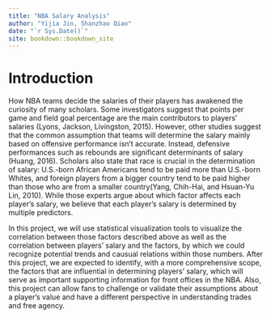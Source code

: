 ```yaml
--- 
title: "NBA Salary Analysis"
author: "Yijia Jin, Shanzhao Qiao"
date: "`r Sys.Date()`"
site: bookdown::bookdown_site
---
```


# Introduction

How NBA teams decide the salaries of their players has awakened the curiosity of many scholars. Some investigators suggest that points per game and field goal percentage are the main contributors to players’ salaries (Lyons, Jackson, Livingston, 2015). However, other studies suggest that the common assumption that teams will determine the salary mainly based on offensive performance isn’t accurate. Instead, defensive performances such as rebounds are significant determinants of salary (Huang, 2016). Scholars also state that race is crucial in the determination of salary: U.S.-born African Americans tend to be paid more than U.S.-born Whites, and foreign players from a bigger country tend to be paid higher than those who are from a smaller country(Yang, Chih-Hai, and Hsuan-Yu Lin, 2010). While those experts argue about which factor affects each player’s salary, we believe that each player’s salary is determined by multiple predictors. 

In this project, we will use statistical visualization tools to visualize the correlation between those factors described above as well as the correlation between players' salary and the factors, by which we could recognize potential trends and causual relations within those numbers. After this project, we are expected to identify, with a more comprehensive scope, the factors that are influential in determining players' salary, which will serve as important supporting information for front offices in the NBA. Also, this project can allow fans to challenge or validate their assumptions about a player’s value and have a different perspective in understanding trades and free agency.

